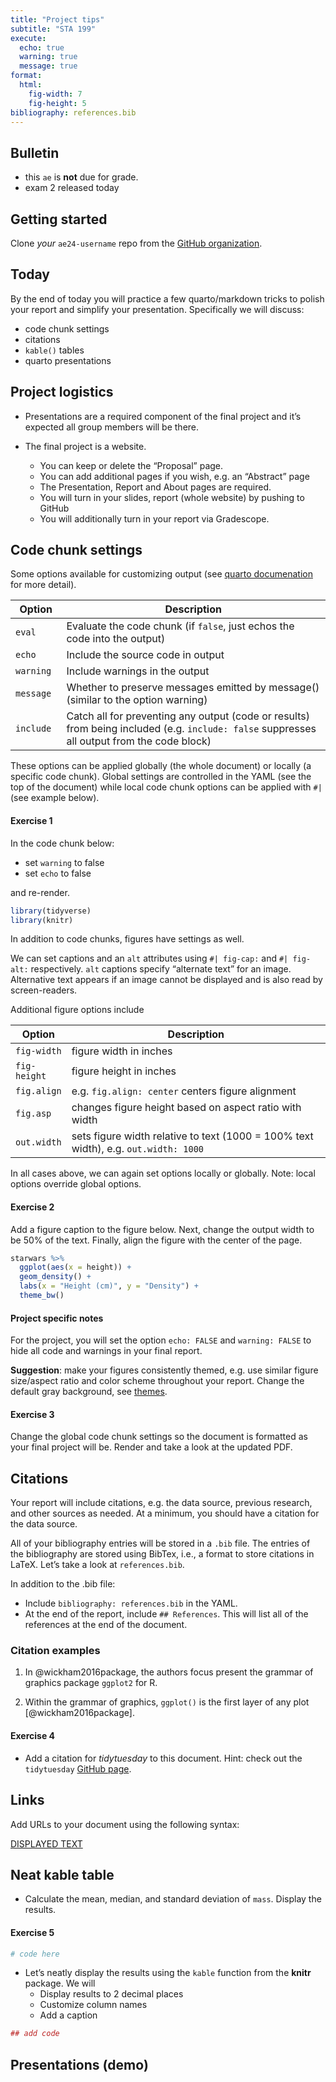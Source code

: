 ```yaml
---
title: "Project tips"
subtitle: "STA 199"
execute:
  echo: true
  warning: true
  message: true
format: 
  html:
    fig-width: 7
    fig-height: 5
bibliography: references.bib
---
```


## Bulletin

-   this `ae` is **not** due for grade.
-   exam 2 released today

## Getting started

Clone *your* `ae24-username` repo from the [GitHub organization](https://github.com/sta199-sp23-1/).

## Today

By the end of today you will practice a few quarto/markdown tricks to polish your report and simplify your presentation.
Specifically we will discuss:

-   code chunk settings
-   citations
-   `kable()` tables
-   quarto presentations

## Project logistics

-   Presentations are a required component of the final project and it's expected all group members will be there.

-   The final project is a website.

    -   You can keep or delete the "Proposal" page.
    -   You can add additional pages if you wish, e.g. an "Abstract" page
    -   The Presentation, Report and About pages are required.
    - You will turn in your slides, report (whole website) by pushing to GitHub
    - You will additionally turn in your report via Gradescope.

## Code chunk settings

Some options available for customizing output (see [quarto documenation](https://quarto.org/docs/computations/execution-options.html) for more detail).

| Option    | Description                                                                                                                                 |
|------------|------------------------------------------------------------|
| `eval`    | Evaluate the code chunk (if `false`, just echos the code into the output)                                                                   |
| `echo`    | Include the source code in output                                                                                                           |
| `warning` | Include warnings in the output                                                                                                              |
| `message` | Whether to preserve messages emitted by message() (similar to the option warning)                                                           |
| `include` | Catch all for preventing any output (code or results) from being included (e.g. `include: false` suppresses all output from the code block) |

These options can be applied globally (the whole document) or locally (a specific code chunk).
Global settings are controlled in the YAML (see the top of the document) while local code chunk options can be applied with `#|` (see example below).

#### Exercise 1

In the code chunk below:

-   set `warning` to false
-   set `echo` to false

and re-render.

```r
library(tidyverse)
library(knitr)
```

In addition to code chunks, figures have settings as well.

We can set captions and an `alt` attributes using `#| fig-cap:` and `#| fig-alt:` respectively.
`alt` captions specify "alternate text" for an image.
Alternative text appears if an image cannot be displayed and is also read by screen-readers.

Additional figure options include

| Option       | Description                                                                         |
|------------|------------------------------------------------------------|
| `fig-width`  | figure width in inches                                                              |
| `fig-height` | figure height in inches                                                             |
| `fig.align`  | e.g. `fig.align: center` centers figure alignment                                   |
| `fig.asp`    | changes figure height based on aspect ratio with width                              |
| `out.width`  | sets figure width relative to text (1000 = 100% text width), e.g. `out.width: 1000` |

In all cases above, we can again set options locally or globally.
Note: local options override global options.

#### Exercise 2

Add a figure caption to the figure below.
Next, change the output width to be 50% of the text.
Finally, align the figure with the center of the page.

```r
starwars %>%
  ggplot(aes(x = height)) +
  geom_density() +
  labs(x = "Height (cm)", y = "Density") +
  theme_bw()
```

#### Project specific notes

For the project, you will set the option `echo: FALSE` and `warning: FALSE` to hide all code and warnings in your final report.

**Suggestion**: make your figures consistently themed, e.g. use similar figure size/aspect ratio and color scheme throughout your report.
Change the default gray background, see [themes](https://ggplot2.tidyverse.org/reference/ggtheme.html).

#### Exercise 3

Change the global code chunk settings so the document is formatted as your final project will be.
Render and take a look at the updated PDF.

## Citations

Your report will include citations, e.g. the data source, previous research, and other sources as needed.
At a minimum, you should have a citation for the data source.

All of your bibliography entries will be stored in a `.bib` file.
The entries of the bibliography are stored using BibTex, i.e., a format to store citations in LaTeX.
Let's take a look at `references.bib`.

In addition to the .bib file:

-   Include `bibliography: references.bib` in the YAML.
-   At the end of the report, include `## References`. This will list all of the references at the end of the document.

### Citation examples

1.  In @wickham2016package, the authors focus present the grammar of graphics package `ggplot2` for R.

2.  Within the grammar of graphics, `ggplot()` is the first layer of any plot [@wickham2016package].

#### Exercise 4

-   Add a citation for *tidytuesday* to this document. Hint: check out the `tidytuesday` [GitHub page](https://github.com/rfordatascience/tidytuesday).

## Links

Add URLs to your document using the following syntax:

[DISPLAYED TEXT](FULL%20URL)

## Neat kable table

-   Calculate the mean, median, and standard deviation of `mass`. Display the results.

#### Exercise 5

```r
# code here
```

-   Let's neatly display the results using the `kable` function from the **knitr** package. We will
    -   Display results to 2 decimal places
    -   Customize column names
    -   Add a caption

```r
## add code

```

## Presentations (demo)

